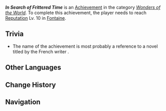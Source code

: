 {{Achievement Infobox
|id           = 81367
|order id     = 1352
|category     = Wonders of the World
|description  = Reach [[Reputation]] Lv. 10 in [[Fontaine]].
|requirements = 
|primogems    = 20
|tracking     = 
|hidden       = 
|topic        = Reputation
|type         = Exploration
}}
'''''In Search of Frittered Time''''' is an [[Achievement]] in the category ''[[Wonders of the World]]''. To complete this achievement, the player needs to reach [[Reputation]] Lv. 10 in [[Fontaine]].

==Trivia==
* The name of the achievement is most probably a reference to a novel titled ''{{w|In Search of Lost Time}}'' by the French writer {{w|Marcel Proust}}.
<!--
==Video Guides==
{{EVT
|video1   = 
|caption1 = 
}}
-->
==Other Languages==
{{Other Languages
|en      = In Search of Frittered Time
|zhs     = 追忆泉华的时光
|zhs_rm  = Zhuīyì Quánhuá de Shíguāng
|zht     = 追憶泉華的時光
|zht_rm  = Zhuīyì Quánhuá de Shíguāng
|zh_tl   = 
|ja      = 泉で過ごした時を求めて
|ja_rm   = Izumi de Sugoshita Toki wo Motomete
|ja_tl   = 
|ko      = 잃어버린 샘의 시간을 찾아서
|ko_rm   = 
|ko_tl   = 
|es      = {{MC|m=Famoso|f=Famosa}} en Fontaine
|es_tl   = {{MC|Famous|mf=1}} in Fontaine
|fr      = À la recherche du temps perdu
|fr_tl   = ''{{w|In Search of Lost Time}}''
|ru      = В поисках растраченного времени
|ru_tl   = In Search of Frittered Time
|th      = ความทรงจำของช่วงเวลาปีติ
|th_rm   = 
|th_tl   = 
|vi      = Hồi Tưởng Về Khoảng Thời Gian Tươi Đẹp
|vi_tl   = 
|de      = Auf der Suche nach der verlorenen Zeit
|de_tl   = In Search of Lost Time
|id      = Mengenang Masa dan Ketika
|id_tl   = Remembering Time and When
|pt      = Em Busca do Tempo Perdido
|pt_tl   = 
|tr      = Boşa Giden Zamanın Peşinde
|tr_tl   = Chasing Wasted Time
|it      = Alla ricerca del tempo perduto
|it_tl   = 
}}

==Change History==
{{Change History|4.0}}
<!--
==References==
{{Reflist}}
-->
==Navigation==
{{Achievement Navbox|Wonders of the World|Exploration}}